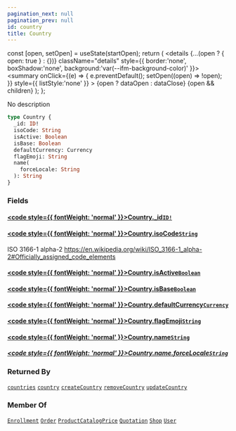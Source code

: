 ```yaml
---
pagination_next: null
pagination_prev: null
id: country
title: Country
---
```









  const [open, setOpen] = useState(startOpen);
  return (
    <details {...(open ? { open: true } : {})} className="details" style={{ border:'none', boxShadow:'none', background:'var(--ifm-background-color)' }}>
      <summary
        onClick={(e) => {
          e.preventDefault();
          setOpen((open) => !open);
        }}
        style={{ listStyle:'none' }}
      >
      {open ? dataOpen : dataClose}
      </summary>
      {open && children}
    </details>
  );
};








No description


```graphql
type Country {
  _id: ID!
  isoCode: String
  isActive: Boolean
  isBase: Boolean
  defaultCurrency: Currency
  flagEmoji: String
  name(
    forceLocale: String
  ): String
}
```




### Fields

#### [<code style={{ fontWeight: 'normal' }}>Country.<b>_id</b></code>](#)<Bullet />[`ID!`](/schema/types/scalars/id.mdx) <Badge class="badge badge--secondary" text="non-null"/> <Badge class="badge badge--secondary" text="scalar"/> 



#### [<code style={{ fontWeight: 'normal' }}>Country.<b>isoCode</b></code>](#)<Bullet />[`String`](/schema/types/scalars/string.mdx) <Badge class="badge badge--secondary" text="scalar"/> 
ISO 3166-1 alpha-2 https://en.wikipedia.org/wiki/ISO_3166-1_alpha-2#Officially_assigned_code_elements


#### [<code style={{ fontWeight: 'normal' }}>Country.<b>isActive</b></code>](#)<Bullet />[`Boolean`](/schema/types/scalars/boolean.mdx) <Badge class="badge badge--secondary" text="scalar"/> 



#### [<code style={{ fontWeight: 'normal' }}>Country.<b>isBase</b></code>](#)<Bullet />[`Boolean`](/schema/types/scalars/boolean.mdx) <Badge class="badge badge--secondary" text="scalar"/> 



#### [<code style={{ fontWeight: 'normal' }}>Country.<b>defaultCurrency</b></code>](#)<Bullet />[`Currency`](/schema/types/objects/currency.mdx) <Badge class="badge badge--secondary" text="object"/> 



#### [<code style={{ fontWeight: 'normal' }}>Country.<b>flagEmoji</b></code>](#)<Bullet />[`String`](/schema/types/scalars/string.mdx) <Badge class="badge badge--secondary" text="scalar"/> 



#### [<code style={{ fontWeight: 'normal' }}>Country.<b>name</b></code>](#)<Bullet />[`String`](/schema/types/scalars/string.mdx) <Badge class="badge badge--secondary" text="scalar"/> 

##### [<code style={{ fontWeight: 'normal' }}>Country.name.<b>forceLocale</b></code>](#)<Bullet />[`String`](/schema/types/scalars/string.mdx) <Badge class="badge badge--secondary" text="scalar"/> 







### Returned By

[`countries`](/schema/operations/queries/countries.mdx)  <Badge class="badge badge--secondary" text="query"/><Bullet />[`country`](/schema/operations/queries/country.mdx)  <Badge class="badge badge--secondary" text="query"/><Bullet />[`createCountry`](/schema/operations/mutations/create-country.mdx)  <Badge class="badge badge--secondary" text="mutation"/><Bullet />[`removeCountry`](/schema/operations/mutations/remove-country.mdx)  <Badge class="badge badge--secondary" text="mutation"/><Bullet />[`updateCountry`](/schema/operations/mutations/update-country.mdx)  <Badge class="badge badge--secondary" text="mutation"/>

### Member Of

[`Enrollment`](/schema/types/objects/enrollment.mdx)  <Badge class="badge badge--secondary" text="object"/><Bullet />[`Order`](/schema/types/objects/order.mdx)  <Badge class="badge badge--secondary" text="object"/><Bullet />[`ProductCatalogPrice`](/schema/types/objects/product-catalog-price.mdx)  <Badge class="badge badge--secondary" text="object"/><Bullet />[`Quotation`](/schema/types/objects/quotation.mdx)  <Badge class="badge badge--secondary" text="object"/><Bullet />[`Shop`](/schema/types/objects/shop.mdx)  <Badge class="badge badge--secondary" text="object"/><Bullet />[`User`](/schema/types/objects/user.mdx)  <Badge class="badge badge--secondary" text="object"/>

